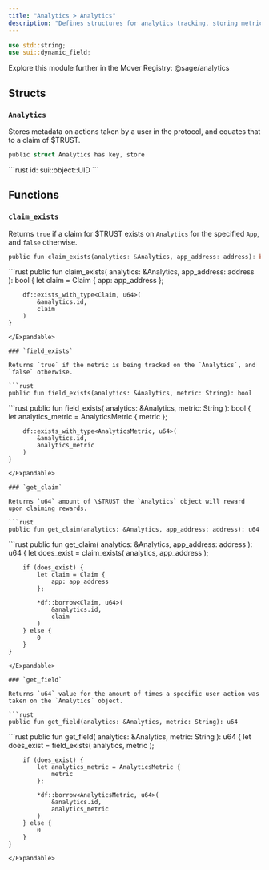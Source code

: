 ```yaml
---
title: "Analytics > Analytics"
description: "Defines structures for analytics tracking, storing metrics, and managing claimable rewards."
---
```


```rust
use std::string;
use sui::dynamic_field;
```

<Tip>
  Explore this module further in the Mover Registry: @sage/analytics
</Tip>

## Structs

### `Analytics`

Stores metadata on actions taken by a user in the protocol, and equates that to a claim of \$TRUST.

```rust
public struct Analytics has key, store
```

<Expandable title="Fields">
  ```rust
  id: sui::object::UID
  ```
</Expandable>

## Functions

### `claim_exists`

Returns `true` if a claim for \$TRUST exists on `Analytics` for the specified `App`, and `false` otherwise.

```rust
public fun claim_exists(analytics: &Analytics, app_address: address): bool
```

<Expandable title="Implementation">
  ```rust
    public fun claim_exists(
        analytics: &Analytics,
        app_address: address
    ): bool {
        let claim = Claim {
            app: app_address
        };
  
        df::exists_with_type<Claim, u64>(
            &analytics.id,
            claim
        )
    }
  ```
</Expandable>

### `field_exists`

Returns `true` if the metric is being tracked on the `Analytics`, and `false` otherwise.

```rust
public fun field_exists(analytics: &Analytics, metric: String): bool
```

<Expandable title="Implementation">
  ```rust
    public fun field_exists(
        analytics: &Analytics,
        metric: String
    ): bool {
        let analytics_metric = AnalyticsMetric {
            metric
        };
  
        df::exists_with_type<AnalyticsMetric, u64>(
            &analytics.id,
            analytics_metric
        )
    }
  ```
</Expandable>

### `get_claim`

Returns `u64` amount of \$TRUST the `Analytics` object will reward upon claiming rewards.

```rust
public fun get_claim(analytics: &Analytics, app_address: address): u64
```

<Expandable title="Implementation">
  ```rust
    public fun get_claim(
        analytics: &Analytics,
        app_address: address
    ): u64 {
        let does_exist = claim_exists(
            analytics,
            app_address
        );
  
        if (does_exist) {
            let claim = Claim {
                app: app_address
            };
  
            *df::borrow<Claim, u64>(
                &analytics.id,
                claim
            )
        } else {
            0
        }
    }
  ```
</Expandable>

### `get_field`

Returns `u64` value for the amount of times a specific user action was taken on the `Analytics` object.

```rust
public fun get_field(analytics: &Analytics, metric: String): u64
```

<Expandable title="Implementation">
  ```rust
    public fun get_field(
        analytics: &Analytics,
        metric: String
    ): u64 {
        let does_exist = field_exists(
            analytics,
            metric
        );
  
        if (does_exist) {
            let analytics_metric = AnalyticsMetric {
                metric
            };
  
            *df::borrow<AnalyticsMetric, u64>(
                &analytics.id,
                analytics_metric
            )
        } else {
            0
        }
    }
  ```
</Expandable>